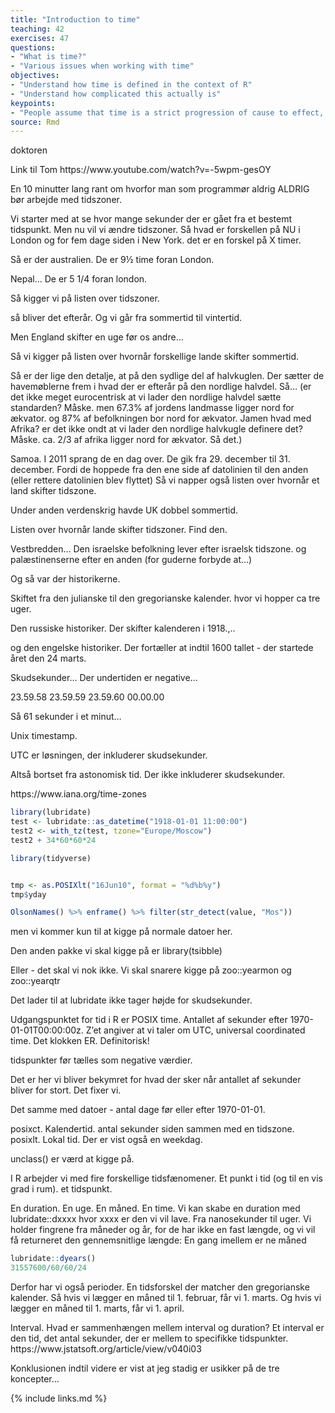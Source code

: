 ```yaml
---
title: "Introduction to time"
teaching: 42
exercises: 47
questions: 
- "What is time?"
- "Various issues when working with time"
objectives:
- "Understand how time is defined in the context of R"
- "Understand how complicated this actually is"
keypoints:
- "People assume that time is a strict progression of cause to effect, but *actually* from a non-linear, non-subjective viewpoint - it's more like a big ball of wibbly wobbly... time-y wimey... stuff."
source: Rmd
---
```


doktoren 

Link til Tom 
https://www.youtube.com/watch?v=-5wpm-gesOY

En 10 minutter lang rant om hvorfor man som programmør aldrig ALDRIG bør arbejde 
med tidszoner.

Vi starter med at se hvor mange sekunder der er gået fra et bestemt tidspunkt.
Men nu vil vi ændre tidszoner. Så hvad er forskellen på NU i London og for 
fem dage siden i New York. det er en forskel på X timer.

Så er der australien. De er 9½ time foran London.

Nepal... De er 5 1/4 foran london.

Så kigger vi på listen over tidszoner.

så bliver det efterår. Og vi går fra sommertid til vintertid.

Men England skifter en uge før os andre...

Så vi kigger på listen over hvornår forskellige lande skifter sommertid.

Så er der lige den detalje, at på den sydlige del af halvkuglen. Der sætter 
de havemøblerne frem i hvad der er efterår på den nordlige halvdel.
Så... (er det ikke meget eurocentrisk at vi lader den nordlige halvdel 
sætte standarden? Måske. men 67.3% af jordens landmasse ligger nord for 
ækvator. og 87% af befolkningen bor nord for ækvator. Jamen hvad med Afrika?
er det ikke ondt at vi lader den nordlige halvkugle definere det?
Måske. ca. 2/3 af afrika ligger nord for ækvator. Så det.)


Samoa. I 2011 sprang de en dag over. De gik fra 29. december til 31. december.
Fordi de hoppede fra den ene side af datolinien til den anden (eller rettere
datolinien blev flyttet)
Så vi napper også listen over hvornår et land skifter tidszone.

Under anden verdenskrig havde UK dobbel sommertid. 

Listen over hvornår lande skifter tidszoner. Find den.

Vestbredden... Den israelske befolkning lever efter israelsk tidszone. og palæstinenserne 
efter en anden (for guderne forbyde at...)

Og så var der historikerne.

Skiftet fra den julianske til den gregorianske kalender. hvor vi hopper ca tre uger.

Den russiske historiker. Der skifter kalenderen i 1918.,..

og den engelske historiker. Der fortæller at indtil 1600 tallet - der startede året
den 24 marts. 

Skudsekunder... Der undertiden er negative...

23.59.58
23.59.59
23.59.60
00.00.00

Så 61 sekunder i et minut...

Unix timestamp. 

UTC er løsningen, der inkluderer skudsekunder.

Altså bortset fra astonomisk tid. Der ikke inkluderer skudsekunder.


https://www.iana.org/time-zones

```r
library(lubridate)
test <- lubridate::as_datetime("1918-01-01 11:00:00")
test2 <- with_tz(test, tzone="Europe/Moscow")
test2 + 34*60*60*24

library(tidyverse)


tmp <- as.POSIXlt("16Jun10", format = "%d%b%y")
tmp$yday

OlsonNames() %>% enframe() %>% filter(str_detect(value, "Mos"))
```

men vi kommer kun til at kigge på normale datoer her.

Den anden pakke vi skal kigge på er library(tsibble)

Eller - det skal vi nok ikke. Vi skal snarere kigge på
zoo::yearmon og zoo::yearqtr

Det lader til at lubridate ikke tager højde for skudsekunder.

Udgangspunktet for tid i R er POSIX time. Antallet af 
sekunder efter 1970-01-01T00:00:00z.
Z'et angiver at vi taler om UTC, universal coordinated
time. Det klokken ER. Definitorisk!

tidspunkter før tælles som negative værdier.

Det er her vi bliver bekymret for hvad der sker når 
antallet af sekunder bliver for stort. Det fixer vi.

Det samme med datoer - antal dage før eller efter 
1970-01-01.

posixct. Kalendertid. antal sekunder siden sammen med
en tidszone.
posixlt. Lokal tid. Der er vist også en weekdag.

unclass() er værd at kigge på.

I R arbejder vi med fire forskellige tidsfænomener.
Et punkt i tid (og til en vis grad i rum). et tidspunkt.

En duration. En uge. En måned. En time. Vi kan skabe en duration med
lubridate::dxxxx hvor xxxx er den vi vil lave. Fra nanosekunder til uger. Vi holder fingrene fra måneder og år, for de har ikke en fast længde, og vi vil få returneret den gennemsnitlige længde: En gang imellem er ne måned 
```r
lubridate::dyears()
31557600/60/60/24
```
Derfor har vi også perioder. En tidsforskel der matcher
den gregorianske kalender. Så hvis vi lægger en måned til
1. februar, får vi 1. marts. Og hvis vi lægger en måned til
1. marts, får vi 1. april. 

Interval. 
Hvad er sammenhængen mellem interval og duration?
Et interval er den tid, det antal sekunder, der er mellem to specifikke tidspunkter.
https://www.jstatsoft.org/article/view/v040i03

Konklusionen indtil videre er vist at jeg stadig er usikker på de tre koncepter...

{% include links.md %}